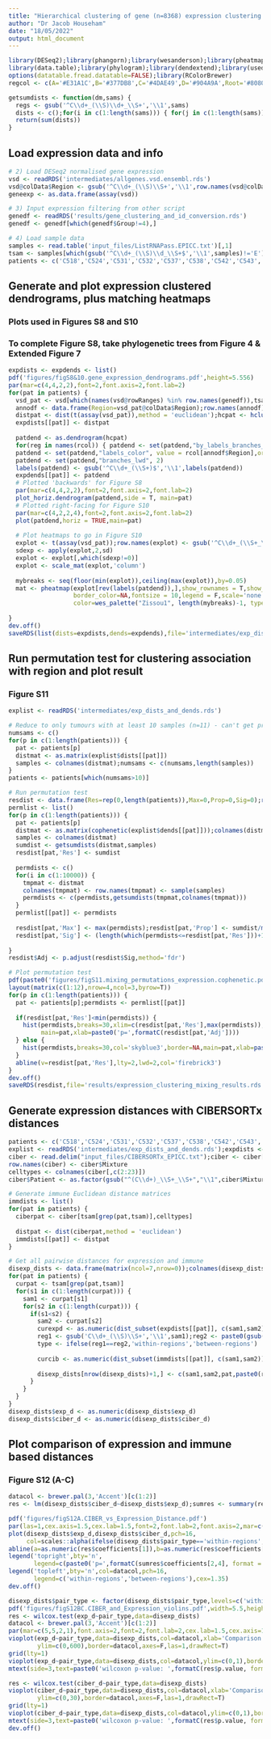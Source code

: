 ```yaml
---
title: "Hierarchical clustering of gene (n=8368) expression clustering for tumours with >=5 samples (n=17)"
author: "Dr Jacob Househam"
date: "18/05/2022"
output: html_document
---
```


```r
library(DESeq2);library(phangorn);library(wesanderson);library(pheatmap)
library(data.table);library(phylogram);library(dendextend);library(usedist)
options(datatable.fread.datatable=FALSE);library(RColorBrewer)
regcol <- c(A='#E31A1C',B='#377DB8',C='#4DAE49',D='#904A9A',Root='#808080');rcol <- regcol[c(1:4)]
```

```r
getsumdists <- function(dm,sams) {
  regs <- gsub('^C\\d+_(\\S)\\d+_\\S+','\\1',sams)
  dists <- c();for(i in c(1:length(sams))) { for(j in c(1:length(sams))) { if(i<j) {if(regs[i]==regs[j]) { dists <- c(dists,dm[i,j]) } } }}
  return(sum(dists))
}
```

## Load expression data and info
```r
# 2) Load DESeq2 normalised gene expression
vsd <- readRDS('intermediates/allgenes.vsd.ensembl.rds')
vsd@colData$Region <- gsub('^C\\d+_(\\S)\\S+','\\1',row.names(vsd@colData))
geneexp <- as.data.frame(assay(vsd))

# 3) Input expression filtering from other script
genedf <- readRDS('results/gene_clustering_and_id_conversion.rds')
genedf <- genedf[which(genedf$Group!=4),]

# 4) Load sample data
samples <- read.table('input_files/ListRNAPass.EPICC.txt')[,1]
tsam <- samples[which(gsub('^C\\d+_(\\S)\\d_\\S+$','\\1',samples)!='E')]
patients <- c('C518','C524','C531','C532','C537','C538','C542','C543','C544','C549','C550','C551','C552','C554','C559','C560','C561')
```

## Generate and plot expression clustered dendrograms, plus matching heatmaps
### Plots used in Figures S8 and S10
### To complete Figure S8, take phylogenetic trees from Figure 4 & Extended Figure 7
```r
expdists <- expdends <- list()
pdf('figures/figS8&10.gene_expression_dendrograms.pdf',height=5.556)
par(mar=c(4,4,2,2),font=2,font.axis=2,font.lab=2)
for(pat in patients) {
  vsd_pat <- vsd[which(names(vsd@rowRanges) %in% row.names(genedf)),tsam[grep(pat,tsam)]]
  annodf <- data.frame(Region=vsd_pat@colData$Region);row.names(annodf) <- row.names(vsd_pat@colData)
  distpat <- dist(t(assay(vsd_pat)),method = 'euclidean');hcpat <- hclust(distpat,method='complete')
  expdists[[pat]] <- distpat
  
  patdend <- as.dendrogram(hcpat)
  for(reg in names(rcol)) { patdend <- set(patdend,"by_labels_branches_col", value = row.names(annodf)[which(annodf$Region==reg)], type = "all",TF_value=rcol[reg]) }
  patdend <- set(patdend,"labels_color", value = rcol[annodf$Region],order_value=T)
  patdend <- set(patdend,"branches_lwd", 2)
  labels(patdend) <- gsub('^C\\d+_(\\S+)$','\\1',labels(patdend))
  expdends[[pat]] <- patdend
  # Plotted 'backwards' for Figure S8
  par(mar=c(4,4,2,2),font=2,font.axis=2,font.lab=2)
  plot_horiz.dendrogram(patdend,side = T, main=pat)
  # Plotted right-facing for Figure S10
  par(mar=c(4,2,2,4),font=2,font.axis=2,font.lab=2)
  plot(patdend,horiz = TRUE,main=pat)
  
  # Plot heatmaps to go in Figure S10
  explot <- t(assay(vsd_pat));row.names(explot) <- gsub('^C\\d+_(\\S+_\\S+)$','\\1',labels(patdend))
  sdexp <- apply(explot,2,sd)
  explot <- explot[,which(sdexp!=0)]
  explot <- scale_mat(explot,'column')
  
  mybreaks <- seq(floor(min(explot)),ceiling(max(explot)),by=0.05)
  mat <- pheatmap(explot[rev(labels(patdend)),],show_rownames = T,show_colnames=F,cluster_rows=F,cluster_cols=T,treeheight_col=0,
                  border_color=NA,fontsize = 10,legend = F,scale='none',
                  color=wes_palette("Zissou1", length(mybreaks)-1, type = "continuous"),breaks=mybreaks)
  
}
dev.off()
saveRDS(list(dists=expdists,dends=expdends),file='intermediates/exp_dists_and_dends.rds')
```

## Run permutation test for clustering association with region and plot result
### Figure S11
```r
explist <- readRDS('intermediates/exp_dists_and_dends.rds')

# Reduce to only tumours with at least 10 samples (n=11) - can't get proper distributions with fewer samples
numsams <- c()
for(p in c(1:length(patients))) {
  pat <- patients[p]
  distmat <- as.matrix(explist$dists[[pat]])
  samples <- colnames(distmat);numsams <- c(numsams,length(samples))
}
patients <- patients[which(numsams>10)]

# Run permutation test
resdist <- data.frame(Res=rep(0,length(patients)),Max=0,Prop=0,Sig=0);row.names(resdist) <- patients
permlist <- list()
for(p in c(1:length(patients))) {
  pat <- patients[p]
  distmat <- as.matrix(cophenetic(explist$dends[[pat]]));colnames(distmat) <- row.names(distmat) <- paste0(pat,'_', row.names(distmat))
  samples <- colnames(distmat)
  sumdist <- getsumdists(distmat,samples)
  resdist[pat,'Res'] <- sumdist
  
  permdists <- c()
  for(i in c(1:10000)) {
    tmpmat <- distmat
    colnames(tmpmat) <- row.names(tmpmat) <- sample(samples)
    permdists <- c(permdists,getsumdists(tmpmat,colnames(tmpmat)))
  }
  permlist[[pat]] <- permdists
  
  resdist[pat,'Max'] <- max(permdists);resdist[pat,'Prop'] <- sumdist/max(permdists)
  resdist[pat,'Sig'] <- (length(which(permdists<=resdist[pat,'Res']))+1)/(10000+1)
  
}
resdist$Adj <- p.adjust(resdist$Sig,method='fdr')

# Plot permutation test
pdf(paste0('figures/figS11.mixing_permutations_expression.cophenetic.pdf'),width=6,height=8)
layout(matrix(c(1:12),nrow=4,ncol=3,byrow=T))
for(p in c(1:length(patients))) {
  pat <- patients[p];permdists <- permlist[[pat]]
  
  if(resdist[pat,'Res']<min(permdists)) {
    hist(permdists,breaks=30,xlim=c(resdist[pat,'Res'],max(permdists)),col='skyblue3',border=NA,
         main=pat,xlab=paste0('p=',formatC(resdist[pat,'Adj'])))
  } else {
    hist(permdists,breaks=30,col='skyblue3',border=NA,main=pat,xlab=paste0('p=',formatC(resdist[pat,'Adj'])))
  }
  abline(v=resdist[pat,'Res'],lty=2,lwd=2,col='firebrick3')
}
dev.off()
saveRDS(resdist,file='results/expression_clustering_mixing_results.rds')
```

## Generate expression distances with CIBERSORTx distances
```r
patients <- c('C518','C524','C531','C532','C537','C538','C542','C543','C544','C549','C550','C551','C552','C554','C559','C560','C561')
explist <- readRDS('intermediates/exp_dists_and_dends.rds');expdists <- explist$dists
ciber <- read.delim("input_files/CIBERSORTx_EPICC.txt");ciber <- ciber[ciber$Mixture %in% tsam,]
row.names(ciber) <- ciber$Mixture
celltypes <- colnames(ciber[,c(2:23)])
ciber$Patient <- as.factor(gsub("^(C\\d+)_\\S+_\\S+","\\1",ciber$Mixture))

# Generate immune Euclidean distance matrices
immdists <- list()
for(pat in patients) {
  ciberpat <- ciber[tsam[grep(pat,tsam)],celltypes]
  
  distpat <- dist(ciberpat,method = 'euclidean')
  immdists[[pat]] <- distpat
}

# Get all pairwise distances for expression and immune
disexp_dists <- data.frame(matrix(ncol=7,nrow=0));colnames(disexp_dists) <- c('s1','s2','patient','pair','pair_type','exp_d','ciber_d')
for(pat in patients) {
  curpat <- tsam[grep(pat,tsam)]
  for(s1 in c(1:length(curpat))) {
    sam1 <- curpat[s1]
    for(s2 in c(1:length(curpat))) {
      if(s1<s2) {
        sam2 <- curpat[s2]
        curexpd <- as.numeric(dist_subset(expdists[[pat]], c(sam1,sam2)))
        reg1 <- gsub('C\\d+_(\\S)\\S+','\\1',sam1);reg2 <- paste0(gsub('C\\d+_(\\S)\\S+','\\1',sam2))
        type <- ifelse(reg1==reg2,'within-regions','between-regions')
        
        curcib <- as.numeric(dist_subset(immdists[[pat]], c(sam1,sam2)))
        
        disexp_dists[nrow(disexp_dists)+1,] <- c(sam1,sam2,pat,paste0(reg1,'-',reg2),type,curexpd,curcib)
      }
    }
  }
}
disexp_dists$exp_d <- as.numeric(disexp_dists$exp_d)
disexp_dists$ciber_d <- as.numeric(disexp_dists$ciber_d)
```

## Plot comparison of expression and immune based distances
### Figure S12 (A-C)
```r
datacol <- brewer.pal(3,'Accent')[c(1:2)]
res <- lm(disexp_dists$ciber_d~disexp_dists$exp_d);sumres <- summary(res)

pdf('figures/figS12A.CIBER_vs_Expression_Distance.pdf')
par(las=1,cex.axis=1.5,cex.lab=1.5,font=2,font.lab=2,font.axis=2,mar=c(4.5,5,2.5,1))
plot(disexp_dists$exp_d,disexp_dists$ciber_d,pch=16,
     col=scales::alpha(ifelse(disexp_dists$pair_type=='within-regions',datacol[1],datacol[2]),0.6),xlim=c(0,500),ylim=c(0,30),bty='n',xlab='Expressed Genes',ylab='CIBERSORT Absolute Score')
abline(a=as.numeric(res$coefficients[1]),b=as.numeric(res$coefficients[2]),lty=2,lwd=3);mtext(side=3,text='Intra-tumour euclidean distances',cex=1.5)
legend('topright',bty='n',
       legend=c(paste0('p=',formatC(sumres$coefficients[2,4], format = "e", digits = 2)),paste0('R^2=',signif(sumres$r.squared,3))))
legend('topleft',bty='n',col=datacol,pch=16,
       legend=c('within-regions','between-regions'),cex=1.35)
dev.off()

disexp_dists$pair_type <- factor(disexp_dists$pair_type,levels=c('within-regions','between-regions'))
pdf('figures/figS12BC.CIBER_and_Expression_violins.pdf',width=5.5,height=5.5)
res <- wilcox.test(exp_d~pair_type,data=disexp_dists)
datacol <- brewer.pal(3,'Accent')[c(1:2)]
par(mar=c(5,5,2,1),font.axis=2,font=2,font.lab=2,cex.lab=1.5,cex.axis=1.2)
vioplot(exp_d~pair_type,data=disexp_dists,col=datacol,xlab='Comparison type',ylab='Expressed Genes Euclidean Distance',
        ylim=c(0,600),border=datacol,axes=F,las=1,drawRect=T)
grid(lty=1)
vioplot(exp_d~pair_type,data=disexp_dists,col=datacol,ylim=c(0,1),border=datacol,axes=F,las=1,drawRect=T,add=T)
mtext(side=3,text=paste0('wilcoxon p-value: ',formatC(res$p.value, format = "e", digits = 2)),cex=1.2)

res <- wilcox.test(ciber_d~pair_type,data=disexp_dists)
vioplot(ciber_d~pair_type,data=disexp_dists,col=datacol,xlab='Comparison type',ylab='CIBERSORTx Euclidean Distance',
        ylim=c(0,30),border=datacol,axes=F,las=1,drawRect=T)
grid(lty=1)
vioplot(ciber_d~pair_type,data=disexp_dists,col=datacol,ylim=c(0,1),border=datacol,axes=F,las=1,drawRect=T,add=T)
mtext(side=3,text=paste0('wilcoxon p-value: ',formatC(res$p.value, format = "e", digits = 2)),cex=1.2)
dev.off()
```




